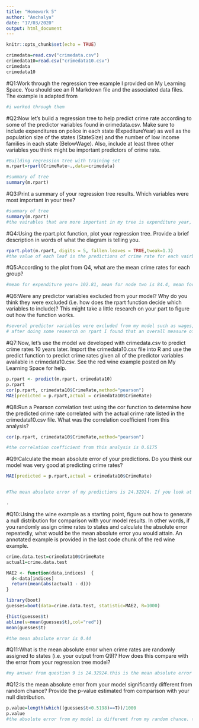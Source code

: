```yaml
---
title: "Homework 5"
author: "Anchalya"
date: "17/03/2020"
output: html_document
---
```


```r
knitr::opts_chunk$set(echo = TRUE)
```
```r
crimedata=read.csv("crimedata.csv")
crimedata10=read.csv("crimedata10.csv")
crimedata
crimedata10
```

#Q1:Work through the regression tree example I provided on My Learning Space. You should see an R Markdown file and the associated data files. The example is adapted from
```r
#i worked through them
```
#Q2:Now let’s build a regression tree to help predict crime rate according to some of the predictor variables found in crimedata.csv. Make sure to include expenditures on police in each state (ExpeditureYear) as well as the population size of the states (StateSize) and the number of low income families in each state (BelowWage). Also, include at least three other variables you think might be important predictors of crime rate. 
```r
#Building regression tree with training set
m.rpart=rpart(CrimeRate~.,data=crimedata) 

#summary of tree
summary(m.rpart)


```
#Q3:Print a summary of your regression tree results. Which variables were most important in your tree? 
```r
#summary of tree
summary(m.rpart)
#the vairables that are more important in my tree is expenditure year, state size, and youth 
```
#Q4:Using the rpart.plot function, plot your regression tree. Provide a brief description in words of what the diagram is telling you. 
```r
rpart.plot(m.rpart, digits = 5, fallen.leaves = TRUE,tweak=1.3)
#the value of each leaf is the predictions of crime rate for each vairbale. the diagram is telling me that there is a 49% probability that the expendture year is greater than 77 and 51% probability that it is less. for the state size to be greater than 23 there is a 25% probability and 23% probility it wont be. there is a 51% prbability that the expenditure is less than 77. the probaility of crime rate in youth less than 131 is 23%. 
```
#Q5:According to the plot from Q4, what are the mean crime rates for each group?
```r
#mean for expenditure year= 102.81, mean for node two is 84.4, mean for node 3 us 120, mean for node 4 is 72, mean for node 5 is 23, mean for node 6 is 23 and mean for node 7 is 27.
```
#Q6:Were any predictor variables excluded from your model? Why do you think they were excluded (i.e. how does the rpart function decide which variables to include)? This might take a little research on your part to figure out how the function works. 
```r
#several predictor variables were excluded from my model such as wages, bellowwages,mature wages,and southern. 
# after doing some research on rpart I found that an overall measure of variable importance is the sum of the goodness of split measures for each split for which it was the primary variable, plus goodness * (adjusted agreement) for all splits in which it was a surrogate.
```
#Q7:Now, let’s use the model we developed with crimedata.csv to predict crime rates 10 years later. Import the crimedata10.csv file into R and use the predict function to predict crime rates given all of the predictor variables available in crimedata10.csv. See the red wine example posted on My Learning Space for help.
```r
p.rpart <- predict(m.rpart, crimedata10)
p.rpart
cor(p.rpart, crimedata10$CrimeRate,method="pearson")
MAE(predicted = p.rpart,actual = crimedata10$CrimeRate)

```
#Q8:Run a Pearson correlation test using the cor function to determine how the predicted crime rate correlated with the actual crime rate listed in the crimedata10.csv file. What was the correlation coefficient from this analysis?
```r
cor(p.rpart, crimedata10$CrimeRate,method="pearson")

#the correlation coefficient from this analysis is 0.6175
```
#Q9:Calculate the mean absolute error of your predictions. Do you think our model was very good at predicting crime rates?
```r

MAE(predicted = p.rpart,actual = crimedata10$CrimeRate)


#The mean absolute error of my predictions is 24.32924. If you look at the crime rate data, crime rate is between 26-178. because my MAE is about 24, which is fairly small, I think my model is pretty good at prediciting crime rates 

.
```
#Q10:Using the wine example as a starting point, figure out how to generate a null distribution for comparison with your model results. In other words, if you randomly assign crime rates to states and calculate the absolute error repeatedly, what would be the mean absolute error you would attain. An annotated example is provided in the last code chunk of the red wine example. 
```r
crime.data.test=crimedata10$CrimeRate
actual1=crime.data.test

MAE2 <- function(data,indices)  {
  d<-data[indices]
  return(mean(abs(actual1 - d)))
}

library(boot)
guesses=boot(data=crime.data.test, statistic=MAE2, R=1000)

{hist(guesses$t)
abline(v=mean(guesses$t),col="red")}
mean(guesses$t)

#the mean absolute error is 0.44
```
#Q11:What is the mean absolute error when crime rates are randomly assigned to states (i.e. your output from Q9)? How does this compare with the error from your regression tree model?
```r
#my answer from question 9 is 24.32924.this is the mean absolute error of my predictions. it compares to my regression tree model because it tells me the pribability of error of the model. 

```
#Q12:Is the mean absolute error from your model significantly different from random chance? Provide the p-value estimated from comparison with your null distribution.
```r
p.value=length(which((guesses$t<0.5198)==T))/1000
p.value
#the absolute error from my model is different from my random chance. the pvalue is 0
```

